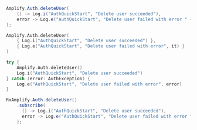 <BlockSwitcher>
<Block name="Java">

```java
Amplify.Auth.deleteUser(
    () -> Log.i("AuthQuickStart", "Delete user succeeded"),
    error -> Log.e("AuthQuickStart", "Delete user failed with error " + error.toString())
);
```

</Block>
<Block name="Kotlin - Callbacks">

```kotlin
Amplify.Auth.deleteUser(
    { Log.i("AuthQuickStart", "Delete user succeeded") },
    { Log.e("AuthQuickStart", "Delete user failed with error", it) }
)
```

</Block>
<Block name="Kotlin - Coroutines (Beta)">

```kotlin
try {
    Amplify.Auth.deleteUser()
    Log.i("AuthQuickStart", "Delete user succeeded")
} catch (error: AuthException) {
    Log.e("AuthQuickStart", "Delete user failed with error", error)
}
```

</Block>
<Block name="RxJava">

```java
RxAmplify.Auth.deleteUser()
    .subscribe(
      () -> Log.i("AuthQuickStart", "Delete user succeeded"),
      error -> Log.e("AuthQuickStart", "Delete user failed with error " + error.toString())
    );
```

</Block>
</BlockSwitcher>
